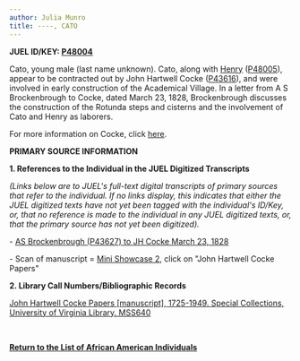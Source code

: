 ```yaml
---
author: Julia Munro
title: ----, CATO
---
```

**JUEL ID/KEY: [P48004](http://juel.iath.virginia.edu/public_person?person=48004 "P48004")[  
](http://juel.iath.virginia.edu/public_person?person=47002 "P47002")**

Cato, young male (last name unknown). Cato, along with [Henry](http://juel.iath.virginia.edu/node/975 "----, HENRY") ([P48005](http://juel.iath.virginia.edu/public_person?person=48005 "P48005")), appear to be contracted out by John Hartwell Cocke ([P43616](http://juel.iath.virginia.edu/public_person?person=43616 "P43616")), and were involved in early construction of the Academical Village. In a letter from A S Brockenbrough to Cocke, dated March 23, 1828, Brockenbrough discusses the construction of the Rotunda steps and cisterns and the involvement of Cato and Henry as laborers. 

For more information on Cocke, click [here](http://juel.iath.virginia.edu/node/648 "John Hartwell Cocke"). 

**PRIMARY SOURCE INFORMATION** 

**1\. References to the Individual in the JUEL Digitized Transcripts**

_(Links below are to JUEL's full-text digital transcripts of primary sources that refer to the individual. If no links display, this indicates that either the JUEL digitized texts have not yet been tagged with the individual's ID/Key, or, that no reference is made to the individual in any JUEL digitized texts, or, that the primary source has not yet been digitized)._   

  
\- [AS Brockenbrough (P43627) to JH Cocke March 23, 1828](http://juel.iath.virginia.edu/node/343?doc=/juel_display/letters/Cocke/Cocke_1828_03_23 "Letter to JH Cocke March 23, 1828")

\- Scan of manuscript = [Mini Showcase 2](http://juel.iath.virginia.edu/minishowcase2/ "Mini Showcase 2"), click on "John Hartwell Cocke Papers"

**2\. Library Call Numbers/Bibliographic Records**

[John Hartwell Cocke Papers \[manuscript\], 1725-1949. Special Collections, University of Virginia Library. MSS640](https://search.lib.virginia.edu/catalog/u2789185 "John Hartwell Cocke Papers")

 [](http://search.lib.virginia.edu/catalog/u6371432)

****[Return to the List of African American Individuals](http://juel.iath.virginia.edu/node/367 "Return to the List of African-American Individuals")****